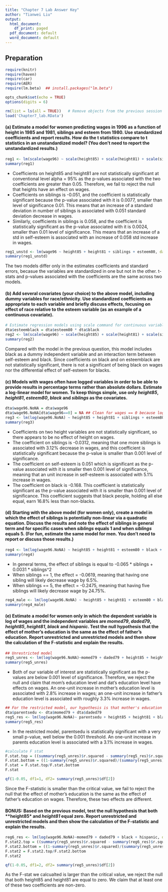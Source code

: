 ```yaml
---
title: "Chapter 7 Lab Answer Key"
author: "Tianwei Liu"
output:
  html_document:
    df_print: paged
  pdf_document: default
  word_document: default
---
```

## Preparation
```r
require(knitr)
require(haven)
require(car)
require(AER)
require(lm.beta)  ## install.packages("lm.beta")

opts_chunk$set(echo = TRUE)
options(digits = 6)
```

```r
rm(list = ls(all = TRUE))   # Remove objects from the previous session
load('Chapter7_lab.RData')
```
#### (a) Estimate a model for women predicting wages in 1996 as a function of height in 1985 and 1981, siblings and esteem from 1980.  Use standardized coefficients and report results.  How do the t statistics compare to t statistics in an unstandardized model? (You don't need to report the unstandardized results.)
```r
reg1 <- lm(scale(wage96) ~ scale(height85) + scale(height81) + scale(siblings) + scale(esteem80), data = dta[dta$male == 0,])
summary(reg1)
```

- Coefficients on height85 and height81 are not statistically significant at conventional level alpha = 95% as the p-values associated with the two coefficients are greater than 0.05. Therefore, we fail to reject the null that heights have an effect on wages.
- Coefficients on siblings is -0.051, and the coefficient is statistically significant because the p-value associated with it is 0.0077, smaller than level of significance 0.01. This means that an increase of a standard deviation in number of siblings is associated with 0.051 standard deviation decrease in wages.
- Similarly, coefficients in siblings is 0.058, and the coefficient is statistically significant as the p-value associated with it is 0.0024, smaller than 0.01 level of significance. This means that an increase of a std in self-esteem is associated with an increase of 0.058 std increase in wages.

```r
reg1_unstd <- lm(wage96 ~ height85 + height81 + siblings + esteem80, data = dta[dta$male == 0,])
summary(reg1_unstd)
```

The two models differ only in the estimates coefficients and standard errors, becasue the variables are standardized in one but not in the other. t-stats and p-values associated with the coefficients are the same across two models.

#### (b) Add several covariates (your choice) to the above model, including dummy variables for race/ethnicity.  Use standardized coefficients as appropriate to each variable and briefly discuss effects, focusing on effect of race relative to the esteem variable (as an example of a continuous covariate).
```r
# Estimate regression models using scale command for continuous variables
dta$esteemblack = dta$esteem80 * dta$black
reg2 <- lm(scale(wage96) ~ scale(height85) + scale(height81) + scale(siblings) + scale(esteem80) + black + esteemblack, data = dta[dta$male == 0,])
summary(reg2)
```

Compared with the model in the previous question, this model includes black as a dummy independent variable and an interaction term between self-esteem and black. Since coefficients on black and on esteemblack are not statistically significant, there is not a significant of being black on wages nor the differential effect of self-esteem for blacks.

#### (c) Models with wages often have logged variables in order to be able to provide results in percentage terms rather than absolute dollars.  Estimate a log-linear model for women.  To keep things simple, use only *height85*, *height81*, *esteem80*, *black* and *siblings* as the covariates.

```r
dta$wage96.NoNA = dta$wage96
dta$wage96.NoNA[dta$wage96==0] = NA ## Clean for wages == 0 because logs do not work with non-positive numbers
reg3 <- lm(log(wage96.NoNA) ~ height85 + height81 + siblings + esteem80 + black, data = dta[dta$male == 0,])
summary(reg3)
```

- Coefficients on two height variables are not statistically significant, so there appears to be no effect of height on wages.
- The coefficient on siblings is -0.0312, meaning that one more siblings is associated with 3.12% decrease in wages, and this coefficient is statistically significant because the p-value is smaller than 0.001 level of significance.
- The coefficient on self-esteem is 0.051 which is significant as the p-value associated with it is smaller then 0.001 level of significance, meaning that an unit increase in self-esteem is associated with 5.1% increase in wages.
- The coefficient on black is -0.168. This coefficient is statistically significant as the p-value associated with it is smaller than 0.001 level of significance. This coefficient suggests that black people, holding all else equal, earn 16.8% less than non-blacks.

#### (d) Starting with the above model (for women only), create a model in which the effect of siblings is potentially non-linear via a quadratic equation.  Discuss the results and note the effect of siblings in general term and for specific cases when *siblings* equals 1 and when *siblings* equals 5. (For fun, estimate the same model for men.  You don't need to report or discuss those results.)

```r
reg4 <- lm(log(wage96.NoNA) ~ height85 + height81 + esteem80 + black + siblings + I(siblings^2), data = dta[dta$male == 0,])
summary(reg4)
```

- In general terms, the effect of siblings is equal to -0.065 * siblings + 0.0031 * siblings^2
- When siblings == 1, the effect = -0.0619, meaning that having one sibling will likely decrease wage by 6.5%.
- When siblings == 5, the effect = -0.2475, meaning that having five siblings will likely decrease wage by 24.75%.

```r
reg4_male <- lm(log(wage96.NoNA) ~ height85 + height81 + esteem80 + black + siblings + I(siblings^2), data = dta[dta$male == 1,])
summary(reg4_male)
```

#### (e) Estimate a model for women only in which the dependent variable is log of wages and the independent variables are *momed79*, *daded79*, *height85*, *height81*, *black* and *hispanic*.  Test the null hypothesis that the effect of mother's education is the same as the effect of father's education.  Report unrestricted and unrestricted models and then show the calculation of the F-statistic and explain the results.

```r
## Unrestricted model
reg5_unres <- lm(log(wage96.NoNA)~momed79 + daded79 + height85 + height81 + black + hispanic, data = dta[dta$male == 0,])
summary(reg5_unres)
```
- Both of our variable of interest are statistically significant as the p-values are below 0.001 level of significance. Therefore, we reject the null and claim that mom's education level and dat's education level have effects on wages. An one-unit increase in mother's education level is associated with 2.8% increase in wages; an one-unit increase in father's education level is associated with roughly 3.3% increase in wages.

```r
## For the restricted model, our hypothesis is that mother's education has the same effect as father's education.
dta$parentsedu <- dta$momed79 + dta$daded79
reg5_res <- lm(log(wage96.NoNA)~ parentsedu + height85 + height81 + black + hispanic, data = dta[dta$male == 0,])
summary(reg5_res)
```

- In the restricted model, parentsedu is statistically significant with a very small p-value, well below the 0.001 threshold. An one-unit increase in parents education level is associated with a 3.1% increase in wages. 

```r
#calculate F stat
F.stat.top = ((summary(reg5_unres)$r.squared - summary(reg5_res)$r.squared)/1)
F.stat.bottom = ((1-summary(reg5_unres)$r.squared)/(summary(reg5_unres)$df[2]))
F.stat = F.stat.top/F.stat.bottom
F.stat
```

```r
qf(1-0.05, df1=1, df2= summary(reg5_unres)$df[2])
```

Since the F-statistic is smaller than the critical value, we fail to reject the null that the effect of mother's education is the same as the effect of father's education on wages. Therefore, these two effects are different.

#### BONUS: Based on the previous model, test the null hypothesis that both **height85* and *height81* equal zero. Report unrestricted and unrestricted models and then show the calculation of the F-statistic and explain the results.

```r
reg6_res <- lm(log(wage96.NoNA)~momed79 + daded79 + black + hispanic, data = dta[dta$male ==0,])
F.stat2.top = ((summary(reg5_unres)$r.squared - summary(reg6_res)$r.squared)/2)
F.stat2.bottom = ((1-summary(reg5_unres)$r.squared)/(summary(reg5_unres)$df[2]))
F.stat2 = F.stat2.top/F.stat2.bottom
F.stat2
```

```r
qf(1-0.05, df1=2, df2= summary(reg5_unres)$df[2])
```

As the F-stat we calcualted is larger than the critical value, we reject the null that both height85 and height81 are equal to zero. We claim that at least one of these two coefficients are non-zero. 